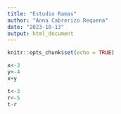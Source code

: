 ```yaml
---
title: "Estudio Ramas"
author: "Anna Cabrerizo Requena"
date: "2023-10-13"
output: html_document
---
```


```r
knitr::opts_chunk$set(echo = TRUE)
```


```r
x<-3
y<-4
x+y
```

```r
t<-3
r<-5
t-r
```

